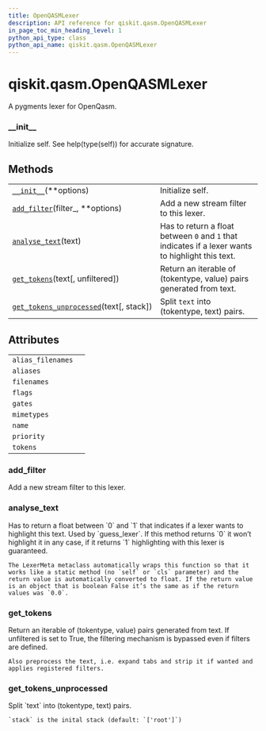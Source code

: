 ```yaml
---
title: OpenQASMLexer
description: API reference for qiskit.qasm.OpenQASMLexer
in_page_toc_min_heading_level: 1
python_api_type: class
python_api_name: qiskit.qasm.OpenQASMLexer
---
```


# qiskit.qasm.OpenQASMLexer

<Class id="qiskit.qasm.OpenQASMLexer" isDedicatedPage={true} github="https://github.com/qiskit/qiskit/tree/stable/0.18/qiskit/qasm/pygments/lexer.py" signature="OpenQASMLexer(*args, **kwds)">
  A pygments lexer for OpenQasm.

  ### \_\_init\_\_

  <Function id="qiskit.qasm.OpenQASMLexer.__init__" name="__init__" signature="__init__(**options)">
    Initialize self. See help(type(self)) for accurate signature.
  </Function>

  ## Methods

  |                                                                                                                                                  |                                                                                                   |
  | ------------------------------------------------------------------------------------------------------------------------------------------------ | ------------------------------------------------------------------------------------------------- |
  | [`__init__`](#qiskit.qasm.OpenQASMLexer.__init__ "qiskit.qasm.OpenQASMLexer.__init__")(\*\*options)                                              | Initialize self.                                                                                  |
  | [`add_filter`](#qiskit.qasm.OpenQASMLexer.add_filter "qiskit.qasm.OpenQASMLexer.add_filter")(filter\_, \*\*options)                              | Add a new stream filter to this lexer.                                                            |
  | [`analyse_text`](#qiskit.qasm.OpenQASMLexer.analyse_text "qiskit.qasm.OpenQASMLexer.analyse_text")(text)                                         | Has to return a float between `0` and `1` that indicates if a lexer wants to highlight this text. |
  | [`get_tokens`](#qiskit.qasm.OpenQASMLexer.get_tokens "qiskit.qasm.OpenQASMLexer.get_tokens")(text\[, unfiltered])                                | Return an iterable of (tokentype, value) pairs generated from text.                               |
  | [`get_tokens_unprocessed`](#qiskit.qasm.OpenQASMLexer.get_tokens_unprocessed "qiskit.qasm.OpenQASMLexer.get_tokens_unprocessed")(text\[, stack]) | Split `text` into (tokentype, text) pairs.                                                        |

  ## Attributes

  |                   |   |
  | ----------------- | - |
  | `alias_filenames` |   |
  | `aliases`         |   |
  | `filenames`       |   |
  | `flags`           |   |
  | `gates`           |   |
  | `mimetypes`       |   |
  | `name`            |   |
  | `priority`        |   |
  | `tokens`          |   |

  ### add\_filter

  <Function id="qiskit.qasm.OpenQASMLexer.add_filter" name="add_filter" signature="add_filter(filter_, **options)">
    Add a new stream filter to this lexer.
  </Function>

  ### analyse\_text

  <Function id="qiskit.qasm.OpenQASMLexer.analyse_text" name="analyse_text" signature="static analyse_text(text)">
    Has to return a float between `0` and `1` that indicates if a lexer wants to highlight this text. Used by `guess_lexer`. If this method returns `0` it won’t highlight it in any case, if it returns `1` highlighting with this lexer is guaranteed.

    The LexerMeta metaclass automatically wraps this function so that it works like a static method (no `self` or `cls` parameter) and the return value is automatically converted to float. If the return value is an object that is boolean False it’s the same as if the return values was `0.0`.
  </Function>

  ### get\_tokens

  <Function id="qiskit.qasm.OpenQASMLexer.get_tokens" name="get_tokens" signature="get_tokens(text, unfiltered=False)">
    Return an iterable of (tokentype, value) pairs generated from text. If unfiltered is set to True, the filtering mechanism is bypassed even if filters are defined.

    Also preprocess the text, i.e. expand tabs and strip it if wanted and applies registered filters.
  </Function>

  ### get\_tokens\_unprocessed

  <Function id="qiskit.qasm.OpenQASMLexer.get_tokens_unprocessed" name="get_tokens_unprocessed" signature="get_tokens_unprocessed(text, stack=('root'))">
    Split `text` into (tokentype, text) pairs.

    `stack` is the inital stack (default: `['root']`)
  </Function>
</Class>

